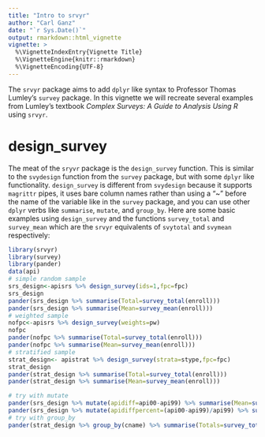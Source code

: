 ---
title: "Intro to srvyr"
author: "Carl Ganz"
date: "`r Sys.Date()`"
output: rmarkdown::html_vignette
vignette: >
  %\VignetteIndexEntry{Vignette Title}
  %\VignetteEngine{knitr::rmarkdown}
  %\VignetteEncoding{UTF-8}
---

The `srvyr` package aims to add `dplyr` like syntax to Professor Thomas Lumley's `survey` package. In this vignette we will recreate several examples from Lumley's textbook *Complex Surveys: A Guide to Analysis Using R* using `srvyr`. 

# design_survey

The meat of the `sryvr` package is the `design_survey` function. This is similar to the `svydesign` function from the `survey` package, but with some `dplyr` like functionality. `design_survey` is different from `svydesign` because it supports `magrittr` pipes, it uses bare column names rather than using a "~" before the name of the variable like in the `survey` package, and you can use other `dplyr` verbs like `summarise`, `mutate`, and `group_by`. Here are some basic examples using `design_survey` and the functions `survey_total` and `survey_mean` which are the `srvyr` equivalents of `svytotal` and `svymean` respectively:

```{r message=FALSE}
library(srvyr)
library(survey)
library(pander)
data(api)
# simple random sample
srs_design<-apisrs %>% design_survey(ids=1,fpc=fpc)
srs_design
pander(srs_design %>% summarise(Total=survey_total(enroll)))
pander(srs_design %>% summarise(Mean=survey_mean(enroll)))
# weighted sample
nofpc<-apisrs %>% design_survey(weights=pw)
nofpc
pander(nofpc %>% summarise(Total=survey_total(enroll)))
pander(nofpc %>% summarise(Mean=survey_mean(enroll)))
# stratified sample
strat_design<- apistrat %>% design_survey(strata=stype,fpc=fpc)
strat_design
pander(strat_design %>% summarise(Total=survey_total(enroll)))
pander(strat_design %>% summarise(Mean=survey_mean(enroll)))

# try with mutate
pander(srs_design %>% mutate(apidiff=api00-api99) %>% summarise(Mean=survey_mean(apidiff)))
pander(srs_design %>% mutate(apidiffpercent=(api00-api99)/api99) %>% summarise(Mean=survey_mean(apidiffpercent)))
# try with group_by
pander(strat_design %>% group_by(cname) %>% summarise(Totals=survey_total(enroll)))

```

